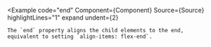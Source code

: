 
<Example
  code="end"
  Component={Component}
  Source={Source}
  highlightLines="1"
  expand
  undent={2}
>
    The `end` property aligns the child elements to the end,
    equivalent to setting `align-items: flex-end`.
</Example>
